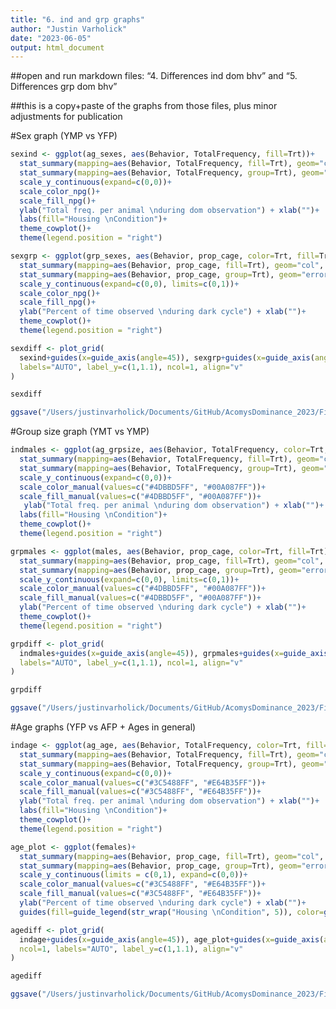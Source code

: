 ```yaml
---
title: "6. ind and grp graphs"
author: "Justin Varholick"
date: "2023-06-05"
output: html_document
---
```


##open and run markdown files: "4. Differences ind dom bhv" and "5. Differences grp dom bhv"

##this is a copy+paste of the graphs from those files, plus minor adjustments for publication

#Sex graph (YMP vs YFP)
```r
sexind <- ggplot(ag_sexes, aes(Behavior, TotalFrequency, fill=Trt))+
  stat_summary(mapping=aes(Behavior, TotalFrequency, fill=Trt), geom="col", fun="mean", color="black", position=position_dodge2(width=0.90))+
  stat_summary(mapping=aes(Behavior, TotalFrequency, group=Trt), geom="errorbar", fun.data="mean_se", color="black", size=0.5, position=position_dodge2(width=0.90))+
  scale_y_continuous(expand=c(0,0))+
  scale_color_npg()+
  scale_fill_npg()+
  ylab("Total freq. per animal \nduring dom observation") + xlab("")+
  labs(fill="Housing \nCondition")+
  theme_cowplot()+
  theme(legend.position = "right")

sexgrp <- ggplot(grp_sexes, aes(Behavior, prop_cage, color=Trt, fill=Trt))+
  stat_summary(mapping=aes(Behavior, prop_cage, fill=Trt), geom="col", fun="mean", color="black", position=position_dodge2(width=0.90))+
  stat_summary(mapping=aes(Behavior, prop_cage, group=Trt), geom="errorbar", fun.data="mean_se", color="black", size=0.5, position=position_dodge2(width=0.90))+
  scale_y_continuous(expand=c(0,0), limits=c(0,1))+
  scale_color_npg()+
  scale_fill_npg()+
  ylab("Percent of time observed \nduring dark cycle") + xlab("")+
  theme_cowplot()+
  theme(legend.position = "right")

sexdiff <- plot_grid(
  sexind+guides(x=guide_axis(angle=45)), sexgrp+guides(x=guide_axis(angle=45)),
  labels="AUTO", label_y=c(1,1.1), ncol=1, align="v"
)

sexdiff
```
```r
ggsave("/Users/justinvarholick/Documents/GitHub/AcomysDominance_2023/Figures/Fig3_sexdiff.png", sexdiff, units="in", width = 6.5, height = 6.5, device='png', dpi=300)
```


#Group size graph (YMT vs YMP)
```r
indmales <- ggplot(ag_grpsize, aes(Behavior, TotalFrequency, color=Trt, fill=Trt))+
  stat_summary(mapping=aes(Behavior, TotalFrequency, fill=Trt), geom="col", fun="mean", color="black", position=position_dodge2(width=0.90))+
  stat_summary(mapping=aes(Behavior, TotalFrequency, group=Trt), geom="errorbar", fun.data="mean_se", color="black", size=0.5, position=position_dodge2(width=0.90))+
  scale_y_continuous(expand=c(0,0))+
  scale_color_manual(values=c("#4DBBD5FF", "#00A087FF"))+
  scale_fill_manual(values=c("#4DBBD5FF", "#00A087FF"))+
   ylab("Total freq. per animal \nduring dom observation") + xlab("")+
  labs(fill="Housing \nCondition")+
  theme_cowplot()+
  theme(legend.position = "right")

grpmales <- ggplot(males, aes(Behavior, prop_cage, color=Trt, fill=Trt))+
  stat_summary(mapping=aes(Behavior, prop_cage, fill=Trt), geom="col", fun="mean", color="black", position=position_dodge2(width=0.90))+
  stat_summary(mapping=aes(Behavior, prop_cage, group=Trt), geom="errorbar", fun.data="mean_se", color="black", size=0.5, position=position_dodge2(width=0.90))+
  scale_y_continuous(expand=c(0,0), limits=c(0,1))+
  scale_color_manual(values=c("#4DBBD5FF", "#00A087FF"))+
  scale_fill_manual(values=c("#4DBBD5FF", "#00A087FF"))+
  ylab("Percent of time observed \nduring dark cycle") + xlab("")+
  theme_cowplot()+
  theme(legend.position = "right")

grpdiff <- plot_grid(
  indmales+guides(x=guide_axis(angle=45)), grpmales+guides(x=guide_axis(angle=45)),
  labels="AUTO", label_y=c(1,1.1), ncol=1, align="v"
)

grpdiff
```
```r
ggsave("/Users/justinvarholick/Documents/GitHub/AcomysDominance_2023/Figures/Fig4_grpsizediff.png", grpdiff, units="in", width = 6.5, height = 6.5, device='png', dpi=300)
```


#Age graphs (YFP vs AFP + Ages in general)
```r
indage <- ggplot(ag_age, aes(Behavior, TotalFrequency, color=Trt, fill=Trt))+
  stat_summary(mapping=aes(Behavior, TotalFrequency, fill=Trt), geom="col", fun="mean", color="black", position=position_dodge2(width=0.90))+
  stat_summary(mapping=aes(Behavior, TotalFrequency, group=Trt), geom="errorbar", fun.data="mean_se", color="black", size=0.5, position=position_dodge2(width=0.90))+
  scale_y_continuous(expand=c(0,0))+
  scale_color_manual(values=c("#3C5488FF", "#E64B35FF"))+
  scale_fill_manual(values=c("#3C5488FF", "#E64B35FF"))+
  ylab("Total freq. per animal \nduring dom observation") + xlab("")+
  labs(fill="Housing \nCondition")+
  theme_cowplot()+
  theme(legend.position = "right")

age_plot <- ggplot(females)+
  stat_summary(mapping=aes(Behavior, prop_cage, fill=Trt), geom="col", fun="mean", color="black", position=position_dodge2(width=0.90))+
  stat_summary(mapping=aes(Behavior, prop_cage, group=Trt), geom="errorbar", fun.data="mean_se", color="black", size=0.5, position=position_dodge2(width=0.90))+
  scale_y_continuous(limits = c(0,1), expand=c(0,0))+
  scale_color_manual(values=c("#3C5488FF", "#E64B35FF"))+
  scale_fill_manual(values=c("#3C5488FF", "#E64B35FF"))+
  ylab("Percent of time observed \nduring dark cycle") + xlab("")+
  guides(fill=guide_legend(str_wrap("Housing \nCondition", 5)), color=guide_legend(str_wrap("Age Females", 5)))+theme_cowplot()

agediff <- plot_grid(
  indage+guides(x=guide_axis(angle=45)), age_plot+guides(x=guide_axis(angle=45)),
  ncol=1, labels="AUTO", label_y=c(1,1.1), align="v"
)

agediff

```
```r
ggsave("/Users/justinvarholick/Documents/GitHub/AcomysDominance_2023/Figures/Fig5_agediff.png", agediff, units="in", width = 6.5, height = 6.5, device='png', dpi=300)
```

